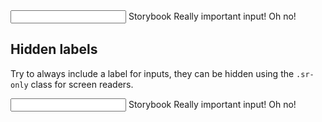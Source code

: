 

<Meta title='Components/Input' component={Input} />

<DocsTitle title='Inputs' experimental />

<div className='form-group'>
  <Input>
    <Input.Label>Storybook</Input.Label>
    <Input.Field />
    <Input.Description aria-hidden={!boolean('Description', true)}>
      Really important input!
    </Input.Description>
    <Input.Error aria-hidden={!boolean('Error', false)}>Oh no!</Input.Error>
  </Input>
</div>

## Hidden labels

Try to always include a label for inputs, they can be hidden using the `.sr-only`
class for screen readers.

<div className='form-group'>
  <Input>
    <Input.Label className="sr-only">Storybook</Input.Label>
    <Input.Field />
    <Input.Description aria-hidden={!boolean('Description', true)}>
      Really important input!
    </Input.Description>
    <Input.Error aria-hidden={!boolean('Error', false)}>Oh no!</Input.Error>
  </Input>
</div>